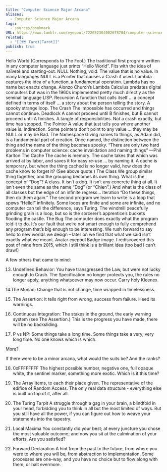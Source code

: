 ```yaml
---
title: "Computer Science Major Arcana"
aliases:
  - Computer Science Major Arcana
tags:
  - sources/bookmark
URL: https://www.tumblr.com/eyepool/722652304002678784/computer-science-major-arcana
related:
  - "[[🗺️ Tarot|Tarot]]"
publish: true
---
```


Hello World (Corresponds to The Fool.) The traditional first program written in any computer language just prints “Hello World”. Fits with the idea of naïveté and starting-out.
NULL Nothing, void. The value that is no value. In many languages NULL is a Pointer that causes a Crash if used.
Lambda captures the idea of a function, a fundamental operation. Lambda has no name but enacts change. Alonzo Church’s Lambda Calculus predates digital computers but was in the 1960s implemented pretty much directly as the seminal language LISP.
Recursion A function that calls itself … a concept defined in terms of itself … a story about the person telling the story. A spooky strange loop.
The Crash The impossible has occurred and things cannot continue.
Deadlock A cannot proceed until B finishes, but B cannot proceed until A finishes. A tangle of responsibilities. Not a crash exactly, but time has stopped.
The Pointer A value that just tells you where another value is. Indirection. Some pointers don’t point to any value … they may be NULL or may be Bad.
The Namespace Giving names to things, as Adam did, is a fundamental part of creation. Once named, the distinction between the thing and the name of the thing becomes spooky. “There are only two hard problems in computer science: cache invalidation and naming things” —Phil Karlton
The Cache The cache is memory. The cache takes that which was arrived at by labor, and saves it for easy re-use … by naming it. A cache is temporary, but when the thing cached is no longer valid, how does the cache know to forget it? (See above quote.)
The Class We group similar thing together, and the grouping becomes its own thing. What is the concept of “Dog”? A class. It isn’t a dog. It isn’t any concrete thing at all. It isn’t even the same as the name “Dog” (or “Chien”.) And what is the class of all classes but the edge of an infinite regress…
Iteration “Do these things, then do them again.” The second program we learn to write is a loop that spews “Hello!” infinitely. Some loops are finite and some are infinite, and no computer can tell the difference, says Turing. The windmill peacefully grinding grain is a loop, but so is the sorcerer’s apprentice’s buckets flooding the castle.
The Bug The computer does exactly what the program told it to do. It’s our fault that we’re not smart enough to fully comprehend any program that’s big enough to be interesting. We rush forward to say hello to new worlds we design – later on we find that what we said isn’t exactly what we meant.
Avatar
eyepool
Badge image.
I rediscovered this post of mine from 2015, which I still think is a brilliant idea (too bad I can’t draw!)

A few others that came to mind:

13. Undefined Behavior: You have transgressed the Law, but were not lucky enough to Crash. The Specification no longer protects you, the rules no longer apply, anything whatsoever may now occur. Carry holy Kleenex.

14.The Monad: Change that is not change, time wrapped in timelessness.

15. The Assertion: It tells right from wrong, success from failure. Heed its warnings.

16. Continuous Integration: The stakes in the ground, the early warning system (see The Assertion.) This is the progress you have made, there will be no backsliding.

17. P vs NP: Some things take a long time. Some things take a very, very long time. No one knows which is which.

More?

If there were to be a minor arcana, what would the suits be? And the ranks?

18. 0xFFFFFFFF The highest possible number, negative one, full opaque white, the sentinel marker, something more exotic. Which is it this time?

19. The Array Items, to each their place given. The representative of the edifice of Random Access. The only real data structure - everything else is built on top of it, after all.

20. The Turing Tarpit A struggle through a gag in your brain, a blindfold in your head, forbidding you to think in all but the most limited of ways. But you still have all the power, if you can figure out how to weave your statements into the tapestry.

21. Local Maxima You constantly did your best; at every juncture you chose the most valuable outcome; and now you sit at the culmination of your efforts. Are you satisfied?

22. Forward Declaration A hint from the past to the future, from where you were to where you will be, from abstraction to implementation. Some processes are one-way, and you have no choice but to flow along with them, or halt evermore.
